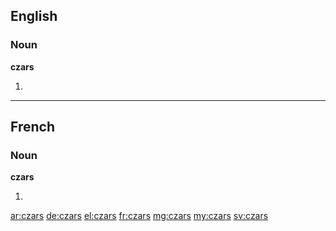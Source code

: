 ==English==

===Noun===
'''czars'''

# {{plural of|czar}}

----

==French==

===Noun===
'''czars''' {{m|p}}

# {{plural of|czar|lang=fr}}

[[ar:czars]]
[[de:czars]]
[[el:czars]]
[[fr:czars]]
[[mg:czars]]
[[my:czars]]
[[sv:czars]]